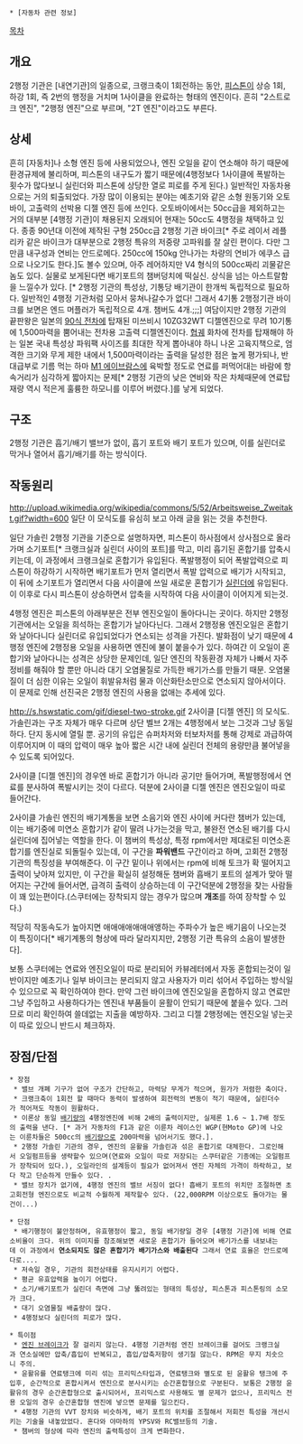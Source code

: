  * [자동차 관련 정보]

[[목차]]
== 개요 ==
2행정 기관은 [내연기관]의 일종으로, 크랭크축이 1회전하는 동안, [[피스톤]]이 상승 1회, 하강 1회, 즉 2번의 행정을 거치며 1사이클을 완료하는 형태의 엔진이다. 흔히 "2스트로크 엔진", "2행정 엔진"으로 부르며, "2T 엔진"이라고도 부른다.

== 상세 ==
흔히 [자동차]나 소형 엔진 등에 사용되었으나, 엔진 오일을 같이 연소해야 하기 때문에 환경규제에 불리하며, 피스톤의 내구도가 짧기 때문에(4행정보다 1사이클에 폭발하는 횟수가 많다보니 실린더와 피스톤에 상당한 열로 피로를 주게 된다.) 일반적인 자동차용으로는 거의 퇴출되었다. 가장 많이 이용되는 분야는 예초기와 같은 소형 원동기와 오토바이, 고출력의 선박용 디젤 엔진 등에 쓰인다. 오토바이에서는 50cc급을 제외하고는 거의 대부분 [4행정 기관]이 채용된지 오래되어 현재는 50cc도 4행정을 채택하고 있다. 종종 90년대 이전에 제작된 구형 250cc급 2행정 기관 바이크[* 주로 레이서 레플리카 같은 바이크가 대부분으로 2행정 특유의 저중량 고파워를 잘 살린 편이다. 다만 그만큼 내구성과 연비는 안드로메다. 250cc에 150kg 안나가는 차량의 연비가 에쿠스 급으로 나오기도 한다.]도 볼수 있으며, 아주 레어하지만 V4 형식의 500cc짜리 괴물같은 놈도 있다. 실물로 보게된다면 배기포트의 챔버덩치에 떡실신. 상식을 넘는 아스트랄함을 느낄수가 있다. [* 2행정 기관의 특성상, 기통당 배기관이 한개씩 독립적으로 필요하다. 일반적인 4행정 기관처럼 모아서 뭉쳐나갈수가 없다! 그래서 4기통 2행정기관 바이크를 보면은 엔드 머플러가 독립적으로 4개. 챔버도 4개.;;;]
여담이지만 2행정 기관의 끝판왕은 일본의 [[90식 전차]]에 탑재된 미쓰비시 10ZG32WT 디젤엔진으로 무려 10기통에 1,500마력을 뿜어내는 전차용 고출력 디젤엔진이다. [[협궤]] 화차에 전차를 탑재해야 하는 일본 국내 특성상 파워팩 사이즈를 최대한 작게 뽑아내야 하니 나온 고육지책으로, 엄격한 크기와 무게 제한 내에서 1,500마력이라는 출력을 달성한 점은 높게 평가되나, 반대급부로 기름 먹는 하마 [[M1 에이브람스]]에 육박할 정도로 연료를 퍼먹어대는 바람에 항속거리가 심각하게 짧아지는 문제[* 2행정 기관의 낮은 연비와 작은 차체때문에 연료탑재량 역시 적은게 훌륭한 하모니를 이루어 버렸다.]를 낳게 되었다.

== 구조 ==
2행정 기관은 흡기/배기 밸브가 없이, 흡기 포트와 배기 포트가 있으며, 이를 실린더로 막거나 열어서 흡기/배기를 하는 방식이다.
== 작동원리 ==
http://upload.wikimedia.org/wikipedia/commons/5/52/Arbeitsweise_Zweitakt.gif?width=600
일단 이 모식도를 유심히 보고 아래 글을 읽는 것을 추천한다.

일단 가솔린 2행정 기관을 기준으로 설명하자면, 피스톤이 하사점에서 상사점으로 올라가며 소기포트[* 크랭크실과 실린더 사이의 포트]를 막고, 미리 흡기된 혼합기를 압축시키는데, 이 과정에서 크랭크실로 혼합기가 유입된다.
폭발행정이 되어 폭발압력으로 피스톤이 하강하기 시작하면 배기포트가 먼저 열리면서 폭발 압력으로 배기가 시작되고, 이 뒤에 소기포트가 열리면서 다음 사이클에 쓰일 새로운 혼합기가 [[실린더]]에 유입된다. 이 이후로 다시 피스톤이 상승하면서 압축을 시작하여 다음 사이클이 이어지게 되는것.

4행정 엔진은 피스톤의 아래부분은 전부 엔진오일이 돌아다니는 곳이다. 하지만 2행정 기관에서는 오일을 희석하는 혼합기가 날아다닌다. 그래서 2행정용 엔진오일은 혼합기와 날아다니다 실린더로 유입되었다가 연소되는 성격을 가진다. 발화점이 낮기 때문에 4행정 엔진에 2행정용 오일을 사용하면 엔진에 불이 붙을수가 있다. 하여간 이 오일이 혼합기와 날아다니는 성격은 상당한 문제인데, 일단 엔진의 작동환경 자체가 나빠서 자주 정비를 해줘야 할 뿐만 아니라 대기 오염물질로 가득한 배기가스를 만들기 때문. 오염물질이 더 심한 이유는 오일이 휘발유처럼 물과 이산화탄소만으로 연소되지 않아서이다. 이 문제로 인해 선진국은 2행정 엔진의 사용을 없애는 추세에 있다.

http://s.hswstatic.com/gif/diesel-two-stroke.gif
2사이클 [디젤 엔진] 의 모식도. 가솔린과는 구조 자체가 매우 다르며 상단 벨브 2개는 4행정에서 보는 그것과 그냥 동일하다. 단지 동시에 열릴 뿐. 공기의 유입은 슈퍼차저와 터보차저를 통해 강제로 과급하여 이루어지며 이 때의 압력이 매우 높아 짧은 시간 내에 실린더 전체의 용량만큼 불어넣을 수 있도록 되어있다. 

2사이클 [디젤 엔진]의 경우엔 바로 혼합기가 아니라 공기만 들어가며, 폭발행정에서 연료를 분사하여 폭발시키는 것이 다르다. 덕분에 2사이클 디젤 엔진은 엔진오일이 따로 들어간다. 

2사이클 가솔린 엔진의 배기계통을 보면 소음기와 엔진 사이에 커다란 챔버가 있는데, 이는 배기중에 미연소 혼합기가 같이 딸려 나가는것을 막고, 불완전 연소된 배기를 다시 실린더에 집어넣는 역할을 한다. 이 챔버의 특성상, 특정 rpm에서만 제대로된 미연소혼합기를 엔진실로 되돌릴수 있는데, 이 구간을 '''파워밴드''' 구간이라고 하며, 고회전 2행정 기관의 특징성을 부여해준다. 이 구간 밑이나 위에서는 rpm에 비해 토크가 확 떨어지고 출력이 낮아져 있지만, 이 구간을 확실히 설정해둔 챔버와 흡배기 포트의 설계가 맞아 떨어지는 구간에 들어서면, 급격히 출력이 상승하는데 이 구간덕분에 2행정을 찾는 사람들이 꽤 있는편이다.(스쿠터에는 장착되지 않는 경우가 많으며 '''개조'''를 하여 장착할 수 있다.)

적당히 작동속도가 높아지면 애애애애애애애앵하는 주파수가 높은 배기음이 나오는것이 특징이다[* 배기계통의 형상에 따라 달라지지만, 2행정 기관 특유의 소음이 발생한다].

보통 스쿠터에는 연료와 엔진오일이 따로 분리되어 카뷰레터에서 자동 혼합되는것이 일반이지만 예초기나 일부 바이크는 분리되지 않고 사용자가 미리 섞어서 주입하는 방식일 수 있으므로 꼭 확인하여야 한다. 만약 그런 바이크에 엔진오일을 혼합하지 않고 연료만 그냥 주입하고 사용하다가는 엔진내 부품들이 윤활이 안되기 때문에 붙을수 있다. 그러므로 미리 확인하여 쓸데없는 지출을 예방하자. 그리고 디젤 2행정에는 엔진오일 넣는곳이 따로 있으니 반드시 체크하자.



== 장점/단점 ==
 * 장점
  * 밸브 개폐 기구가 없어 구조가 간단하고, 마력당 무게가 적으며, 원가가 저렴한 축이다.
  * 크랭크축이 1회전 할 때마다 동력이 발생하여 회전력의 변동이 적기 때문에, 실린더수가 적어져도 작동이 원활하다.
  * 이론상 동일 [[배기량]]의 4행정엔진에 비해 2배의 출력이지만, 실제론 1.6 ~ 1.7배 정도의 출력을 낸다. [* 과거 자동차의 F1과 같은 이륜차 레이스인 WGP(현Moto GP)에 나오는 이륜차들은 500cc의 [[배기량]]으로 200마력을 넘어서기도 했다.].
  * 2행정 가솔린 기관의 경우, 엔진의 윤활을 가솔린과 섞은 혼합기로 대체한다. 그로인해서 오일펌프등을 생략할수 있으며(연료와 오일이 따로 저장되는 스쿠터같은 기종에는 오일펌프가 장착되어 있다.), 오일라인의 설계등이 필요가 없어져서 엔진 자체의 가격이 하락하고, 보다 작고 단순하게 만들수 있다. .
  * 밸브 장치가 없기에, 4행정 엔진의 밸브 서징이 없다! 흡배기 포트의 위치만 조절하면 초고회전형 엔진으로도 비교적 수월하게 제작할수 있다. (22,000RPM 이상으로도 돌아가는 물건이...)

 * 단점
  * 배기행정이 불안정하며, 유효행정이 짧고, 동일 배기량일 경우 [4행정 기관]에 비해 연료소비율이 크다. 위의 이미지를 참조해보면 새로운 혼합기가 들어오며 배기가스를 내보내는데 이 과정에서 '''연소되지도 않은 혼합기가 배기가스와 배출된다''' 그래서 연료 효율은 안드로메다로....
  * 저속일 경우, 기관의 회전상태를 유지시키기 어렵다.
  * 평균 유효압력을 높이기 어렵다.
  * 소기/배기포트가 실린더 측면에 그냥 뚫려있는 형태의 특성상, 피스톤과 피스톤링의 소모가 크다.
  * 대기 오염물질 배출량이 많다.
  * 4행정보다 실린더의 피로가 많다. 

 * 특이점
  * [[엔진 브레이크]]가 잘 걸리지 않는다. 4행정 기관처럼 엔진 브레이크를 걸어도 크랭크실과 연소실에만 압축/흡입이 반복되고, 흡입/압축저항이 생기질 않는다. RPM은 무지 치솟으니 주의.
  * 윤활유를 연료탱크에 미리 섞는 프리믹스타입과, 연료탱크와 별도로 된 윤활유 탱크에 주입후, 순간적으로 혼합시켜서 엔진으로 분사시키는 순간혼합형으로 구분된다. 보통은 2행정 윤활유의 경우 순간혼합형으로 출시되어서, 프리믹스로 사용해도 별 문제가 없으나, 프리믹스 전용 오일의 경우 순간혼합형 엔진에 넣으면 문제를 일으킨다.
  * 4행정 기관의 VVT 장치와 비슷하게, 배기 포트의 위치를 조절해서 저회전 특성을 개선시키는 기술을 내놓았었다. 혼다와 야마하의 YPSV와 RC밸브등의 기술.  
  * 챔버의 형상에 따라 엔진의 출력특성이 크게 변화한다.
  
